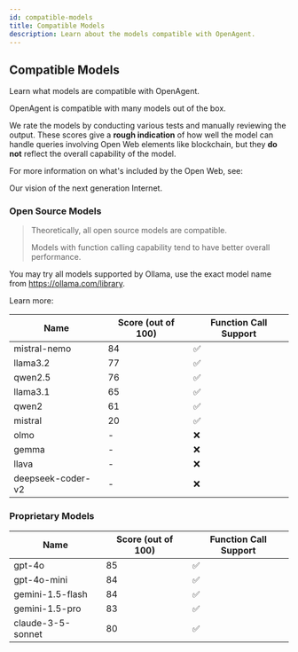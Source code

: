 ```yaml
---
id: compatible-models
title: Compatible Models
description: Learn about the models compatible with OpenAgent.
---
```


## Compatible Models

Learn what models are compatible with OpenAgent.

OpenAgent is compatible with many models out of the box.

We rate the models by conducting various tests and manually reviewing the output. These scores give a **rough indication** of how well the model can handle queries involving Open Web elements like blockchain, but they **do not** reflect the overall capability of the model.

For more information on what's included by the Open Web, see:

<LinkCard id="open-web" />

Our vision of the next generation Internet.

### Open Source Models

> Theoretically, all open source models are compatible.
>
> Models with function calling capability tend to have better overall performance.

You may try all models supported by Ollama, use the exact model name from https://ollama.com/library.

Learn more:

<LinkCard id="ollama" />

| Name | Score (out of 100) | Function Call Support |
|------|-------------------|---------------------|
| mistral-nemo | 84 | ✅ |
| llama3.2 | 77 | ✅ |
| qwen2.5 | 76 | ✅ |
| llama3.1 | 65 | ✅ |
| qwen2 | 61 | ✅ |
| mistral | 20 | ✅ |
| olmo | - | ❌ |
| gemma | - | ❌ |
| llava | - | ❌ |
| deepseek-coder-v2 | - | ❌ |

### Proprietary Models

| Name | Score (out of 100) | Function Call Support |
|------|-------------------|---------------------|
| gpt-4o | 85 | ✅ |
| gpt-4o-mini | 84 | ✅ |
| gemini-1.5-flash | 84 | ✅ |
| gemini-1.5-pro | 83 | ✅ |
| claude-3-5-sonnet | 80 | ✅ | 